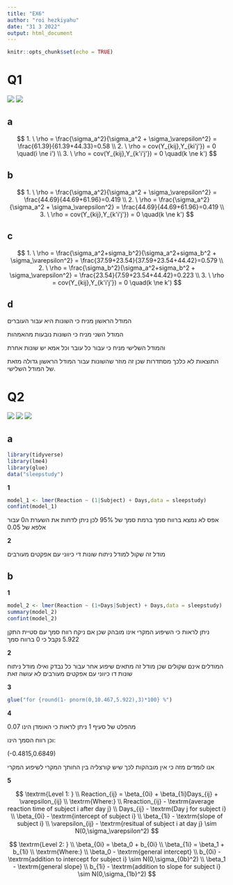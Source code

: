 ```yaml
---
title: "EX6"
author: "roi hezkiyahu"
date: "31 3 2022"
output: html_document
---
```


```r
knitr::opts_chunk$set(echo = TRUE)
```

# Q1

![](Q1_a.png)
![](Q1_b.png)

## a

$$
1. \ \rho = \frac{\sigma_a^2}{\sigma_a^2 + \sigma_\varepsilon^2} = \frac{61.39}{61.39+44.33}=0.58
\\ 
2. \ \rho = cov(Y_{kij},Y_{ki'j'}) = 0 \quad(i \ne i')
\\ 
3. \ \rho = cov(Y_{kij},Y_{k'i'j'}) = 0 \quad(k \ne k')
$$

## b

$$
1. \ \rho = \frac{\sigma_a^2}{\sigma_a^2 + \sigma_\varepsilon^2} = \frac{44.69}{44.69+61.96}=0.419
\\ 
2. \ \rho = \frac{\sigma_a^2}{\sigma_a^2 + \sigma_\varepsilon^2} = \frac{44.69}{44.69+61.96}=0.419
\\ 
3. \ \rho = cov(Y_{kij},Y_{k'i'j'}) = 0 \quad(k \ne k')
$$

## c

$$
1. \ \rho = \frac{\sigma_a^2+sigma_b^2}{\sigma_a^2+sigma_b^2 + \sigma_\varepsilon^2} = \frac{37.59+23.54}{37.59+23.54+44.42}=0.579
\\ 
2. \ \rho = \frac{\sigma_b^2}{\sigma_a^2+sigma_b^2 + \sigma_\varepsilon^2} = \frac{23.54}{7.59+23.54+44.42}=0.223
\\ 
3. \ \rho = cov(Y_{kij},Y_{k'i'j'}) = 0 \quad(k \ne k')
$$

## d

המודל הראשון מניח כי השונות היא עבור העוברים

המודל השני מניח כי השונות נובעות מהאמהות

והמודל השלישי מניח כי עבור כל עובר וכל אמא יש שונות אחרת

התוצאות לא כלכך מסתדרות שכן זה מוזר שהשונות עבור המודל הראשון גדולה מזאת של המודל השלישי.

# Q2

![](Q2_a.png)
![](Q2_b.png)
![](Q2_c.png)


## a

```r
library(tidyverse)
library(lme4)
library(glue)
data("sleepstudy")
```

**1**

```r
model_1 <- lmer(Reaction ~ (1|Subject) + Days,data = sleepstudy)
confint(model_1)
```

אפס לא נמצא ברווח סמך ברמת סמך של 95% לכן ניתן לדחות את השערת ה0 עבור אלפא של 0.05

**2**

מודל זה שקול למודל ניתוח שונות די כיווני עם אפקטים מעורבים

## b

**1**

```r
model_2 <- lmer(Reaction ~ (1+Days|Subject) + Days,data = sleepstudy)
summary(model_2)
confint(model_2)
```

ניתן לראות כי השיפוע המקרי אינו מובהק שכן אם ניקח רווח סמך עם סטיית התקן 5.922 נקבל כי 0 ברווח סמך

**2**

המודלים אינם שקולים שכן מודל זה מתאים שיפוע אחר עבור כל נבדק ואילו מודל ניתוח שונות דו כיווני עם אפקטים מעורבים לא עושה זאת

**3**

```r
glue("for {round(1- pnorm(0,10.467,5.922),3)*100} %")
```

**4**

מהפלט של סעיף 1 ניתן לראות כי האומדן הינו 0.07

וכן רווח הסמך הינו:

(-0.4815,0.6849)

אנו לומדים מזה כי אין מובהקות לכך שיש קורצליה בין החותך המקרי לשיפוע המקרי

**5**

$$
\textrm{Level 1: }
\\
Reaction_{ij} = \beta_{0i} + \beta_{1i}Days_{ij} + \varepsilon_{ij}
\\
\textrm{Where:}
\\
Rreaction_{ij} - \textrm{average reaction time of subject i after day j}
\\
Days_{ij} - \textrm{Day j for subject i}
\\
\beta_{0i} - \textrm{intercept of subject i}
\\
\beta_{1i} - \textrm{slope of subject i}
\\
\varepsilon_{ij} - \textrm{resitual of subject i at day j} \sim N(0,\sigma_\varepsilon^2)
$$

$$
\textrm{Level 2: }
\\
\beta_{0i} = \beta_0 + b_{0i}
\\
\beta_{1i} = \beta_1 + b_{1i}
\\
\textrm{Where:}
\\
\beta_0 - \textrm{general intercept}
\\
b_{0i} - \textrm{addition to intercept for subject i} \sim N(0,\sigma_{0b}^2)
\\
\beta_1 - \textrm{general slope}
\\
b_{1i} - \textrm{addition to slope for subject i} \sim N(0,\sigma_{1b}^2)
$$




